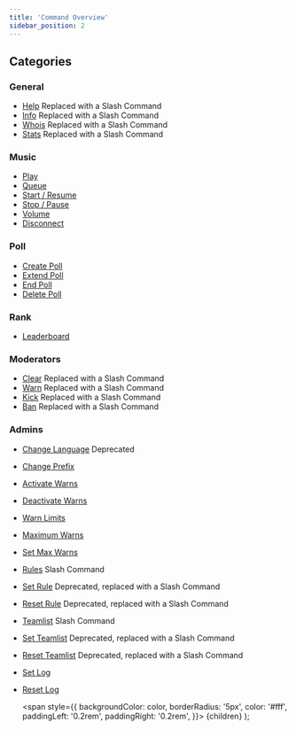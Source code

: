 ```yaml
---
title: 'Command Overview'
sidebar_position: 2
---
```


## Categories
### General
- [Help](general/help) <Label color="#faa61a">Replaced with a Slash Command</Label>
- [Info](general/info) <Label color="#faa61a">Replaced with a Slash Command</Label>
- [Whois](general/whois) <Label color="#faa61a">Replaced with a Slash Command</Label>
- [Stats](general/stats) <Label color="#faa61a">Replaced with a Slash Command</Label>

### Music
- [Play](music/play)
- [Queue](music/queue)
- [Start / Resume](music/start-resume)
- [Stop / Pause](music/stop-pause)
- [Volume](music/volume)
- [Disconnect](music/disconnect)

### Poll
- [Create Poll](poll/create-poll)
- [Extend Poll](poll/extend-poll)
- [End Poll](poll/end-poll)
- [Delete Poll](poll/delete-poll)

### Rank
- [Leaderboard](rank/leaderboard)

### Moderators
- [Clear](moderators/clear) <Label color="#faa61a">Replaced with a Slash Command</Label>
- [Warn](moderators/warn) <Label color="#faa61a">Replaced with a Slash Command</Label>
- [Kick](moderators/kick) <Label color="#faa61a">Replaced with a Slash Command</Label>
- [Ban](moderators/ban) <Label color="#faa61a">Replaced with a Slash Command</Label>

### Admins
- [Change Language](admins/change-language) <Label color="#f04747">Deprecated</Label>
- [Change Prefix](admins/change-prefix)
- [Activate Warns](admins/activate-warns)
- [Deactivate Warns](admins/deactivate-warns)
- [Warn Limits](admins/warn-limits)
- [Maximum Warns](admins/max-warns)
- [Set Max Warns](admins/set-max-warns)
- [Rules](admins/rules) <Label color="#43b581">Slash Command</Label>
- [Set Rule](admins/set-rule) <Label color="#faa61a">Deprecated, replaced with a Slash Command</Label>
- [Reset Rule](admins/reset-rule) <Label color="#faa61a">Deprecated, replaced with a Slash Command</Label>
- [Teamlist](admins/teamlist) <Label color="#43b581">Slash Command</Label>
- [Set Teamlist](admins/set-teamlist) <Label color="#faa61a">Deprecated, replaced with a Slash Command</Label>
- [Reset Teamlist](admins/reset-teamlist) <Label color="#faa61a">Deprecated, replaced with a Slash Command</Label>
- [Set Log](admins/set-log)
- [Reset Log](admins/reset-log)

  <span
    style={{
      backgroundColor: color,
      borderRadius: '5px',
      color: '#fff',
      paddingLeft: '0.2rem',
      paddingRight: '0.2rem',
    }}>
    {children}
  </span>
);
